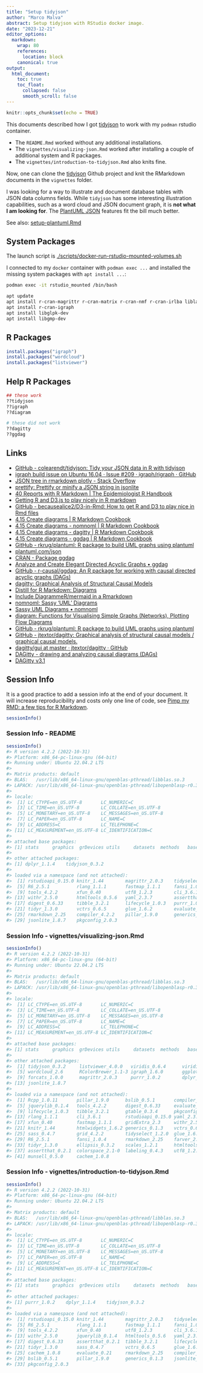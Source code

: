 ```yaml
---
title: "Setup tidyjson"
author: "Marco Malva"
abstract: Setup tidyjson with RStudio docker image.
date: "2023-12-21"
editor_options:
  markdown:
    wrap: 80
    references: 
      location: block
    canonical: true
output:
  html_document:
    toc: true
    toc_float:
      collapsed: false
      smooth_scroll: false
---
```


```r
knitr::opts_chunk$set(echo = TRUE)
```

This documents described how I got
[tidyjson](https://github.com/colearendt/tidyjson) to work with my `podman`
rstudio container.

-   The `README.Rmd` worked without any additional installations.
-   The `vignettes/visualizing-json.Rmd` worked after installing a couple of
    additional system and R packages.
-   The `vignettes/introduction-to-tidyjson.Rmd` also knits fine.

Now, one can clone the [tidyjson](https://github.com/colearendt/tidyjson) Github
project and knit the RMarkdown documents in the `vignettes` folder.

I was looking for a way to illustrate and document database tables with JSON
data columns fields. While `tidyjson` has some interesting illustration
capabilities, such as a word cloud and JSON document graph, it is **not what I
am looking for**. The [PlantUML JSON](https://plantuml.com/json) features fit
the bill much better.

See also: [setup-plantuml.Rmd](./setup-plantuml.Rmd)

## System Packages

The launch script is
[./scripts/docker-run-rstudio-mounted-volumes.sh](https://github.com/marcomalva/rstudio-rmarkdown-primer/blob/develop/scripts/docker-run-rstudio-mounted-volumes.sh)

I connected to my `docker` container with `podman exec ...` and installed the
missing system packages with `apt install ...`:

``` bash
podman exec -it rstudio_mounted /bin/bash

apt update
apt install r-cran-magrittr r-cran-matrix r-cran-nmf r-cran-irlba liblapack-dev libblas-dev
apt install r-cran-igraph
apt install libglpk-dev
apt install libgmp-dev
```

## R Packages

``` r
install.packages("igraph")
install.packages("wordcloud")
install.packages("listviewer")
```

## Help R Packages

``` r
## these work
??tidyjson
??igraph
??diagram

# these did not work
??dagitty
??ggdag
```

## Links

-   [GitHub - colearendt/tidyjson: Tidy your JSON data in R with
    tidyjson](https://github.com/colearendt/tidyjson)
-   [igraph build issue on Ubuntu 16.04 · Issue #209 · igraph/rigraph ·
    GitHub](https://github.com/igraph/rigraph/issues/209)
-   [JSON tree in rmarkdown plotly - Stack
    Overflow](https://stackoverflow.com/questions/51378535/json-tree-in-rmarkdown-plotly)
-   [prettify: Prettify or minify a JSON string in
    jsonlite](https://rdrr.io/cran/jsonlite/man/prettify.html)
-   [40 Reports with R Markdown \| The Epidemiologist R
    Handbook](https://epirhandbook.com/en/reports-with-r-markdown.html)
-   [Getting R and D3.js to play nicely in R
    markdown](https://towardsdatascience.com/getting-r-and-d3-js-to-play-nicely-in-r-markdown-270e302a52d3)
-   [GitHub - becausealice2/D3-in-Rmd: How to get R and D3 to play nice in Rmd
    files](https://github.com/becausealice2/D3-in-Rmd)
-   [4.15 Create diagrams \| R Markdown
    Cookbook](https://bookdown.org/yihui/rmarkdown-cookbook/diagrams.html)
-   [4.15 Create diagrams - nomnoml \| R Markdown
    Cookbook](https://bookdown.org/yihui/rmarkdown-cookbook/diagrams.html#ref-R-nomnoml)
-   [4.15 Create diagrams - dagitty \| R Markdown
    Cookbook](https://bookdown.org/yihui/rmarkdown-cookbook/diagrams.html#ref-R-dagitty)
-   [4.15 Create diagrams - ggdag \| R Markdown
    Cookbook](https://bookdown.org/yihui/rmarkdown-cookbook/diagrams.html#ref-R-ggdag)
-   [GitHub - rkrug/plantuml: R package to build UML graphs using
    plantuml](https://github.com/rkrug/plantuml)
-   [plantuml.com/json](https://plantuml.com/json)
-   [CRAN - Package
    ggdag](https://cran.r-project.org/web/packages/ggdag/index.html)
-   [Analyze and Create Elegant Directed Acyclic Graphs •
    ggdag](https://r-causal.github.io/ggdag//)
-   [GitHub - r-causal/ggdag: An R package for working with causal directed
    acyclic graphs (DAGs)](https://github.com/r-causal/ggdag)
-   [dagitty: Graphical Analysis of Structural Causal
    Models](https://cran.r-project.org/web/packages/dagitty/dagitty.pdf)
-   [Distill for R Markdown:
    Diagrams](https://rstudio.github.io/distill/diagrams.html)
-   [Include DiagrammeR/mermaid in a
    Rmarkdown](https://stackoverflow.com/questions/40803017/how-to-include-diagrammer-mermaid-flowchart-in-a-rmarkdown-file)
-   [nomnoml: Sassy 'UML'
    Diagrams](https://cran.r-project.org/web/packages/nomnoml/nomnoml.pdf)
-   [Sassy UML Diagrams • nomnoml](https://rstudio.github.io/nomnoml/)
-   [diagram: Functions for Visualising Simple Graphs (Networks), Plotting Flow
    Diagrams](https://cran.r-project.org/web/packages/diagram/diagram.pdf)
-   [GitHub - rkrug/plantuml: R package to build UML graphs using
    plantuml](https://github.com/rkrug/plantuml)
-   [GitHub - jtextor/dagitty: Graphical analysis of structural causal models /
    graphical causal models.](https://github.com/jtextor/dagitty)
-   [dagitty/gui at master · jtextor/dagitty ·
    GitHub](https://github.com/jtextor/dagitty/tree/master/gui)
-   [DAGitty - drawing and analyzing causal diagrams
    (DAGs)](https://dagitty.net/)
-   [DAGitty v3.1](https://dagitty.net/dags.html)

## Session Info

It is a good practice to add a session info at the end of your document. It will
increase reproducibility and costs only one line of code, see [Pimp my RMD: a
few tips for R Markdown](https://holtzy.github.io/Pimp-my-rmd/).

```r
sessionInfo()
```

### Session Info - README

``` r
sessionInfo()
#> R version 4.2.2 (2022-10-31)
#> Platform: x86_64-pc-linux-gnu (64-bit)
#> Running under: Ubuntu 22.04.2 LTS
#> 
#> Matrix products: default
#> BLAS:   /usr/lib/x86_64-linux-gnu/openblas-pthread/libblas.so.3
#> LAPACK: /usr/lib/x86_64-linux-gnu/openblas-pthread/libopenblasp-r0.3.20.so
#> 
#> locale:
#>  [1] LC_CTYPE=en_US.UTF-8       LC_NUMERIC=C              
#>  [3] LC_TIME=en_US.UTF-8        LC_COLLATE=en_US.UTF-8    
#>  [5] LC_MONETARY=en_US.UTF-8    LC_MESSAGES=en_US.UTF-8   
#>  [7] LC_PAPER=en_US.UTF-8       LC_NAME=C                 
#>  [9] LC_ADDRESS=C               LC_TELEPHONE=C            
#> [11] LC_MEASUREMENT=en_US.UTF-8 LC_IDENTIFICATION=C       
#> 
#> attached base packages:
#> [1] stats     graphics  grDevices utils     datasets  methods   base     
#> 
#> other attached packages:
#> [1] dplyr_1.1.4    tidyjson_0.3.2
#> 
#> loaded via a namespace (and not attached):
#>  [1] rstudioapi_0.15.0 knitr_1.44        magrittr_2.0.3    tidyselect_1.2.0 
#>  [5] R6_2.5.1          rlang_1.1.1       fastmap_1.1.1     fansi_1.0.4      
#>  [9] tools_4.2.2       xfun_0.40         utf8_1.2.3        cli_3.6.1        
#> [13] withr_2.5.0       htmltools_0.5.6   yaml_2.3.7        assertthat_0.2.1 
#> [17] digest_0.6.33     tibble_3.2.1      lifecycle_1.0.3   purrr_1.0.2      
#> [21] tidyr_1.3.0       vctrs_0.6.5       glue_1.6.2        evaluate_0.21    
#> [25] rmarkdown_2.25    compiler_4.2.2    pillar_1.9.0      generics_0.1.3   
#> [29] jsonlite_1.8.7    pkgconfig_2.0.3
```

### Session Info - vignettes/visualizing-json.Rmd

``` r
sessionInfo()
#> R version 4.2.2 (2022-10-31)
#> Platform: x86_64-pc-linux-gnu (64-bit)
#> Running under: Ubuntu 22.04.2 LTS
#> 
#> Matrix products: default
#> BLAS:   /usr/lib/x86_64-linux-gnu/openblas-pthread/libblas.so.3
#> LAPACK: /usr/lib/x86_64-linux-gnu/openblas-pthread/libopenblasp-r0.3.20.so
#> 
#> locale:
#>  [1] LC_CTYPE=en_US.UTF-8       LC_NUMERIC=C              
#>  [3] LC_TIME=en_US.UTF-8        LC_COLLATE=en_US.UTF-8    
#>  [5] LC_MONETARY=en_US.UTF-8    LC_MESSAGES=en_US.UTF-8   
#>  [7] LC_PAPER=en_US.UTF-8       LC_NAME=C                 
#>  [9] LC_ADDRESS=C               LC_TELEPHONE=C            
#> [11] LC_MEASUREMENT=en_US.UTF-8 LC_IDENTIFICATION=C       
#> 
#> attached base packages:
#> [1] stats     graphics  grDevices utils     datasets  methods   base     
#> 
#> other attached packages:
#>  [1] tidyjson_0.3.2     listviewer_4.0.0   viridis_0.6.4      viridisLite_0.4.2 
#>  [5] wordcloud_2.6      RColorBrewer_1.1-3 igraph_1.6.0       ggplot2_3.4.4     
#>  [9] forcats_1.0.0      magrittr_2.0.3     purrr_1.0.2        dplyr_1.1.4       
#> [13] jsonlite_1.8.7    
#> 
#> loaded via a namespace (and not attached):
#>  [1] Rcpp_1.0.11       pillar_1.9.0      bslib_0.5.1       compiler_4.2.2   
#>  [5] jquerylib_0.1.4   tools_4.2.2       digest_0.6.33     evaluate_0.21    
#>  [9] lifecycle_1.0.3   tibble_3.2.1      gtable_0.3.4      pkgconfig_2.0.3  
#> [13] rlang_1.1.1       cli_3.6.1         rstudioapi_0.15.0 yaml_2.3.7       
#> [17] xfun_0.40         fastmap_1.1.1     gridExtra_2.3     withr_2.5.0      
#> [21] knitr_1.44        htmlwidgets_1.6.2 generics_0.1.3    vctrs_0.6.5      
#> [25] sass_0.4.7        grid_4.2.2        tidyselect_1.2.0  glue_1.6.2       
#> [29] R6_2.5.1          fansi_1.0.4       rmarkdown_2.25    farver_2.1.1     
#> [33] tidyr_1.3.0       ellipsis_0.3.2    scales_1.2.1      htmltools_0.5.6  
#> [37] assertthat_0.2.1  colorspace_2.1-0  labeling_0.4.3    utf8_1.2.3       
#> [41] munsell_0.5.0     cachem_1.0.8
```

### Session Info - vignettes/introduction-to-tidyjson.Rmd

``` r
sessionInfo()
#> R version 4.2.2 (2022-10-31)
#> Platform: x86_64-pc-linux-gnu (64-bit)
#> Running under: Ubuntu 22.04.2 LTS
#> 
#> Matrix products: default
#> BLAS:   /usr/lib/x86_64-linux-gnu/openblas-pthread/libblas.so.3
#> LAPACK: /usr/lib/x86_64-linux-gnu/openblas-pthread/libopenblasp-r0.3.20.so
#> 
#> locale:
#>  [1] LC_CTYPE=en_US.UTF-8       LC_NUMERIC=C              
#>  [3] LC_TIME=en_US.UTF-8        LC_COLLATE=en_US.UTF-8    
#>  [5] LC_MONETARY=en_US.UTF-8    LC_MESSAGES=en_US.UTF-8   
#>  [7] LC_PAPER=en_US.UTF-8       LC_NAME=C                 
#>  [9] LC_ADDRESS=C               LC_TELEPHONE=C            
#> [11] LC_MEASUREMENT=en_US.UTF-8 LC_IDENTIFICATION=C       
#> 
#> attached base packages:
#> [1] stats     graphics  grDevices utils     datasets  methods   base     
#> 
#> other attached packages:
#> [1] purrr_1.0.2    dplyr_1.1.4    tidyjson_0.3.2
#> 
#> loaded via a namespace (and not attached):
#>  [1] rstudioapi_0.15.0 knitr_1.44        magrittr_2.0.3    tidyselect_1.2.0 
#>  [5] R6_2.5.1          rlang_1.1.1       fastmap_1.1.1     fansi_1.0.4      
#>  [9] tools_4.2.2       xfun_0.40         utf8_1.2.3        cli_3.6.1        
#> [13] withr_2.5.0       jquerylib_0.1.4   htmltools_0.5.6   yaml_2.3.7       
#> [17] digest_0.6.33     assertthat_0.2.1  tibble_3.2.1      lifecycle_1.0.3  
#> [21] tidyr_1.3.0       sass_0.4.7        vctrs_0.6.5       glue_1.6.2       
#> [25] cachem_1.0.8      evaluate_0.21     rmarkdown_2.25    compiler_4.2.2   
#> [29] bslib_0.5.1       pillar_1.9.0      generics_0.1.3    jsonlite_1.8.7   
#> [33] pkgconfig_2.0.3
```

